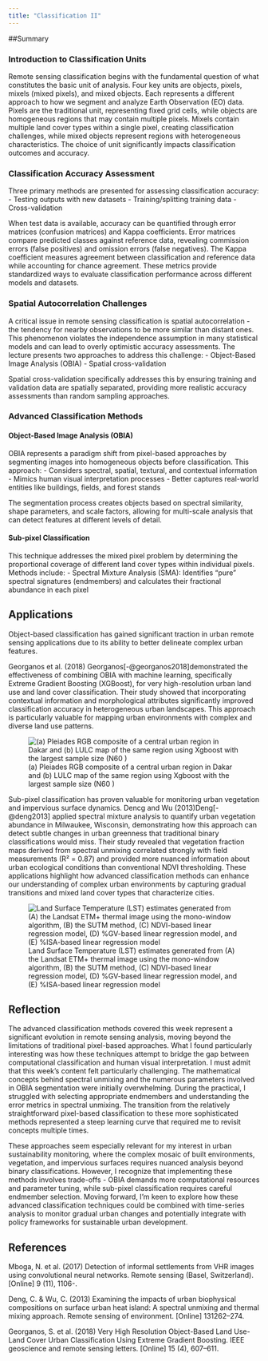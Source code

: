 ```yaml
---
title: "Classification II"
---
```


##Summary

### Introduction to Classification Units

Remote sensing classification begins with the fundamental question of what constitutes the basic unit of analysis. Four key units are objects, pixels, mixels (mixed pixels), and mixed objects. Each represents a different approach to how we segment and analyze Earth Observation (EO) data. Pixels are the traditional unit, representing fixed grid cells, while objects are homogeneous regions that may contain multiple pixels. Mixels contain multiple land cover types within a single pixel, creating classification challenges, while mixed objects represent regions with heterogeneous characteristics. The choice of unit significantly impacts classification outcomes and accuracy.

### Classification Accuracy Assessment

Three primary methods are presented for assessing classification accuracy: - Testing outputs with new datasets - Training/splitting training data - Cross-validation

When test data is available, accuracy can be quantified through error matrices (confusion matrices) and Kappa coefficients. Error matrices compare predicted classes against reference data, revealing commission errors (false positives) and omission errors (false negatives). The Kappa coefficient measures agreement between classification and reference data while accounting for chance agreement. These metrics provide standardized ways to evaluate classification performance across different models and datasets.

### Spatial Autocorrelation Challenges

A critical issue in remote sensing classification is spatial autocorrelation - the tendency for nearby observations to be more similar than distant ones. This phenomenon violates the independence assumption in many statistical models and can lead to overly optimistic accuracy assessments. The lecture presents two approaches to address this challenge: - Object-Based Image Analysis (OBIA) - Spatial cross-validation

Spatial cross-validation specifically addresses this by ensuring training and validation data are spatially separated, providing more realistic accuracy assessments than random sampling approaches.

### Advanced Classification Methods

#### Object-Based Image Analysis (OBIA)

OBIA represents a paradigm shift from pixel-based approaches by segmenting images into homogeneous objects before classification. This approach: - Considers spectral, spatial, textural, and contextual information - Mimics human visual interpretation processes - Better captures real-world entities like buildings, fields, and forest stands

The segmentation process creates objects based on spectral similarity, shape parameters, and scale factors, allowing for multi-scale analysis that can detect features at different levels of detail.

#### Sub-pixel Classification

This technique addresses the mixed pixel problem by determining the proportional coverage of different land cover types within individual pixels. Methods include: - Spectral Mixture Analysis (SMA): Identifies "pure" spectral signatures (endmembers) and calculates their fractional abundance in each pixel

## Applications

Object-based classification has gained significant traction in urban remote sensing applications due to its ability to better delineate complex urban features.

Georganos et al. (2018) Georganos[-@georganos2018]demonstrated the effectiveness of combining OBIA with machine learning, specifically Extreme Gradient Boosting (XGBoost), for very high-resolution urban land use and land cover classification. Their study showed that incorporating contextual information and morphological attributes significantly improved classification accuracy in heterogeneous urban landscapes. This approach is particularly valuable for mapping urban environments with complex and diverse land use patterns.

![(a) Pleiades RGB composite of a central urban region in Dakar and (b) LULC map of the same region using Xgboost with the largest sample size (N60 )](qimages/7.2.png){fig-align="center"}

Sub-pixel classification has proven valuable for monitoring urban vegetation and impervious surface dynamics. Dencg and Wu (2013)Deng[-@deng2013] applied spectral mixture analysis to quantify urban vegetation abundance in Milwaukee, Wisconsin, demonstrating how this approach can detect subtle changes in urban greenness that traditional binary classifications would miss. Their study revealed that vegetation fraction maps derived from spectral unmixing correlated strongly with field measurements (R² = 0.87) and provided more nuanced information about urban ecological conditions than conventional NDVI thresholding. These applications highlight how advanced classification methods can enhance our understanding of complex urban environments by capturing gradual transitions and mixed land cover types that characterize cities.

![Land Surface Temperature (LST) estimates generated from (A) the Landsat ETM+ thermal image using the mono-window algorithm, (B) the SUTM method, (C) NDVI-based linear regression model, (D) %GV-based linear regression model, and (E) %ISA-based linear regression model](qimages/7.3.jpg){fig-align="center"}

## Reflection

The advanced classification methods covered this week represent a significant evolution in remote sensing analysis, moving beyond the limitations of traditional pixel-based approaches. What I found particularly interesting was how these techniques attempt to bridge the gap between computational classification and human visual interpretation. I must admit that this week's content felt particularly challenging. The mathematical concepts behind spectral unmixing and the numerous parameters involved in OBIA segmentation were initially overwhelming. During the practical, I struggled with selecting appropriate endmembers and understanding the error metrics in spectral unmixing. The transition from the relatively straightforward pixel-based classification to these more sophisticated methods represented a steep learning curve that required me to revisit concepts multiple times.

These approaches seem especially relevant for my interest in urban sustainability monitoring, where the complex mosaic of built environments, vegetation, and impervious surfaces requires nuanced analysis beyond binary classifications. However, I recognize that implementing these methods involves trade-offs - OBIA demands more computational resources and parameter tuning, while sub-pixel classification requires careful endmember selection. Moving forward, I'm keen to explore how these advanced classification techniques could be combined with time-series analysis to monitor gradual urban changes and potentially integrate with policy frameworks for sustainable urban development.

## References

Mboga, N. et al. (2017) Detection of informal settlements from VHR images using convolutional neural networks. Remote sensing (Basel, Switzerland). \[Online\] 9 (11), 1106-.

Deng, C. & Wu, C. (2013) Examining the impacts of urban biophysical compositions on surface urban heat island: A spectral unmixing and thermal mixing approach. Remote sensing of environment. \[Online\] 131262–274.

Georganos, S. et al. (2018) Very High Resolution Object-Based Land Use-Land Cover Urban Classification Using Extreme Gradient Boosting. IEEE geoscience and remote sensing letters. \[Online\] 15 (4), 607–611.
